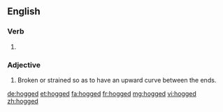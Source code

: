 ==English==

===Verb===
{{head|en|verb form}}

# {{en-past of|hog}}

===Adjective===
{{en-adj}}

# {{context|nautical|lang=en}} Broken or strained so as to have an upward curve between the ends.

[[de:hogged]]
[[et:hogged]]
[[fa:hogged]]
[[fr:hogged]]
[[mg:hogged]]
[[vi:hogged]]
[[zh:hogged]]